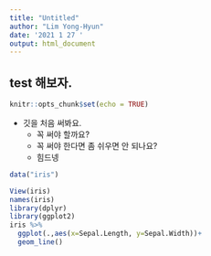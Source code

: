 ```yaml
---
title: "Untitled"
author: "Lim Yong-Hyun"
date: '2021 1 27 '
output: html_document
---
```

## test 해보자. 
```r
knitr::opts_chunk$set(echo = TRUE)
```

+ 깃을 처음 써봐요.
  - 꼭 써야 할까요?
  * 꼭 써야 한다면 좀 쉬우면 안 되나요?
  + 힘드넹
  
```r
data("iris")

View(iris)
names(iris)
library(dplyr)
library(ggplot2)
iris %>% 
  ggplot(.,aes(x=Sepal.Length, y=Sepal.Width))+
  geom_line()
```

